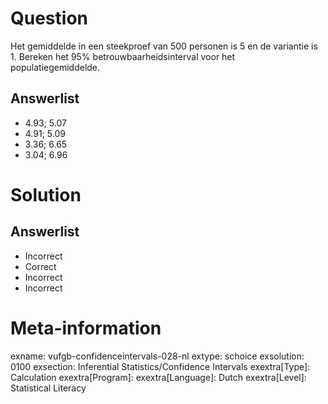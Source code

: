 Question
========
  
Het gemiddelde in een steekproef van 500 personen is 5 en de variantie is 1. Bereken het 95% betrouwbaarheidsinterval voor het populatiegemiddelde.
  
Answerlist
----------
* 4.93; 5.07
* 4.91; 5.09
* 3.36; 6.65
* 3.04; 6.96

Solution
========

Answerlist
----------
* Incorrect
* Correct
* Incorrect
* Incorrect

Meta-information
================
exname: vufgb-confidenceintervals-028-nl
extype: schoice
exsolution: 0100
exsection: Inferential Statistics/Confidence Intervals
exextra[Type]: Calculation
exextra[Program]: 
exextra[Language]: Dutch
exextra[Level]: Statistical Literacy